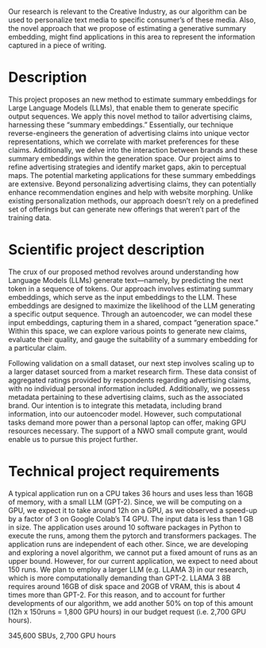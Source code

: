 
Our research is relevant to the Creative Industry, as our algorithm can be used to personalize text media to specific consumer's of these media. Also, the novel approach that we propose of estimating a generative summary embedding, might find applications in this area to represent the information captured in a piece of writing.

#	Description

This project proposes an new method to estimate summary embeddings for Large Language Models (LLMs), that enable them to generate specific output sequences. We apply this novel method to tailor advertising claims, harnessing these "summary embeddings." Essentially, our technique reverse-engineers the generation of advertising claims into unique vector representations, which we correlate with market preferences for these claims. Additionally, we delve into the interaction between brands and these summary embeddings within the generation space. Our project aims to refine advertising strategies and identify market gaps, akin to perceptual maps. The potential marketing applications for these summary embeddings are extensive. Beyond personalizing advertising claims, they can potentially enhance recommendation engines and help with website morphing. Unlike existing personalization methods, our approach doesn't rely on a predefined set of offerings but can generate new offerings that weren't part of the training data.

# Scientific project description

The crux of our proposed method revolves around understanding how Language Models (LLMs) generate text—namely, by predicting the next token in a sequence of tokens. Our approach involves estimating summary embeddings, which serve as the input embeddings to the LLM. These embeddings are designed to maximize the likelihood of the LLM generating a specific output sequence. Through an autoencoder, we can model these input embeddings, capturing them in a shared, compact "generation space." Within this space, we can explore various points to generate new claims, evaluate their quality, and gauge the suitability of a summary embedding for a particular claim.

Following validation on a small dataset, our next step involves scaling up to a larger dataset sourced from a market research firm. These data consist of aggregated ratings provided by respondents regarding advertising claims, with no individual personal information included. Additionally, we possess metadata pertaining to these advertising claims, such as the associated brand. Our intention is to integrate this metadata, including brand information, into our autoencoder model. However, such computational tasks demand more power than a personal laptop can offer, making GPU resources necessary. The support of a NWO small compute grant, would enable us to pursue this project further. 
 
# Technical project requirements

A typical application run on a CPU takes 36 hours and uses less than 16GB of memory, with a small LLM (GPT-2). Since, we will be computing on a GPU, we expect it to take around 12h on a GPU, as we observed a speed-up by a factor of 3 on Google Colab's T4 GPU. The input data is less than 1 GB in size. The application uses around 10 software packages in Python to execute the runs, among them the pytorch and transformers packages. The application runs are independent of each other. Since, we are developing and exploring a novel algorithm, we cannot put a fixed amount of runs as an upper bound. However, for our current application, we expect to need about 150 runs. We plan to employ a larger LLM (e.g. LLAMA 3) in our research, which is more computationally demanding than GPT-2. LLAMA 3 8B requires around 16GB of disk space and 20GB of VRAM, this is about 4 times more than GPT-2. For this reason, and to account for further developments of our algorithm, we add another 50% on top of this amount (12h x 150runs = 1,800 GPU hours) in our budget request (i.e. 2,700 GPU hours). 

345,600 SBUs, 2,700 GPU hours
